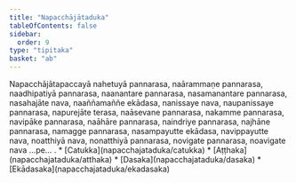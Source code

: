 ```yaml
---
title: "Napacchājātaduka"
tableOfContents: false
sidebar:
  order: 9
type: "tipitaka"
basket: "ab"
---
```



<DynamicBreadcrumb />

<Division number="405">

<Paragraph number="1220">
Napacchājātapaccayā nahetuyā pannarasa, naārammaṇe pannarasa, naadhipatiyā pannarasa, naanantare pannarasa, nasamanantare pannarasa, nasahajāte nava, naaññamaññe ekādasa, nanissaye nava, naupanissaye pannarasa, napurejāte terasa, naāsevane pannarasa, nakamme pannarasa, navipāke pannarasa, naāhāre pannarasa, naindriye pannarasa, najhāne pannarasa, namagge pannarasa, nasampayutte ekādasa, navippayutte nava, noatthiyā nava, nonatthiyā pannarasa, novigate pannarasa, noavigate nava …pe… .

</Paragraph>
</Division>

<TableOfContents>
* [Catukka](napacchajataduka/catukka)
* [Aṭṭhaka](napacchajataduka/atthaka)
* [Dasaka](napacchajataduka/dasaka)
* [Ekādasaka](napacchajataduka/ekadasaka)
</TableOfContents>